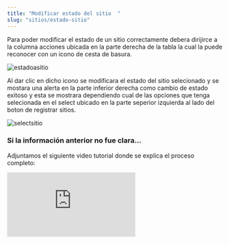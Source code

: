 ```yaml
---
title: "Modificar estado del sitio  "
slug: "sitios/estado-sitio"
---
```



<Tabs>
  <TabItem label="Endpoint">
    <ApiEndpoint url={`${API_BASE_URL}admin/sitios`} />
  </TabItem>
</Tabs>

Para poder modificar el estado de un sitio correctamente debera dirijirce a la columna acciones ubicada en la parte derecha de la tabla la cual la puede reconocer con un icono de cesta de basura.

<Image src={estadoasitio} alt="estadoasitio" width={3148} height={2270} />

Al dar clic en dicho icono se modificara el estado del sitio selecionado y se mostara una alerta en la parte inferior derecha como cambio de estado exitoso y esta se mostrara dependiendo cual de las opciones que tenga selecionada en el select ubicado en la parte seperior izquierda al lado del boton de registrar sitios.

<Image src={selectsitio} alt="selectsitio" width={3148} height={2270} />

### Si la información anterior no fue clara...

Adjuntamos el siguiente video tutorial donde se explica el proceso completo:

<div style={{ display: "flex", justifyContent: "center" }}>
  <iframe
    style={{ height: "500px", width: "100%" }}
    src="https://www.youtube.com/embed/LrBOjhz_J9Y"
    title="Tutorial"
    frameBorder="0"
    allow="accelerometer; autoplay; clipboard-write; encrypted-media; gyroscope; picture-in-picture"
    allowFullScreen
  ></iframe>
</div>
